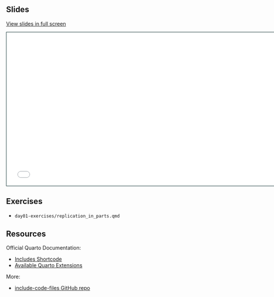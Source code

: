 ## Slides

[View slides in full screen](slides.html)

```{=html}
<iframe class="slide-deck" src="slides.html" height="420" width="747" style="border: 1px solid #123233;"></iframe>
```

## Exercises

- `day01-exercises/replication_in_parts.qmd`

## Resources

Official Quarto Documentation: 

- [Includes Shortcode](https://quarto.org/docs/authoring/includes.html)
- [Available Quarto Extensions](https://quarto.org/docs/extensions/)

More:

- [include-code-files GitHub repo](https://github.com/quarto-ext/include-code-files)